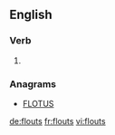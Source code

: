 ==English==

===Verb===
{{head|en|verb form}}

# {{en-third-person singular of|flout}}

===Anagrams===
* [[FLOTUS#English|FLOTUS]]

[[de:flouts]]
[[fr:flouts]]
[[vi:flouts]]